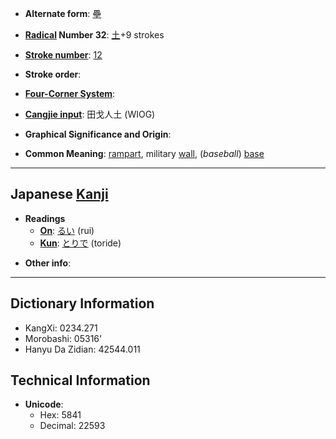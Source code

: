 * '''Alternate form''': [[壘]]

* '''[[Wiktionary:Chinese radical index| Radical]] Number 32''': [[Wiktionary:Chinese radical index 土|土]]+9 strokes

* '''[[Wiktionary:Chinese total strokes index|Stroke number]]''': [[Wiktionary:Chinese total strokes index 12|12]]

* '''Stroke order''': 

* '''[[Wiktionary:Chinese four corner index|Four-Corner System]]''': 

* '''[[Wiktionary:Chinese Cangjie index|Cangjie input]]''': 田戈人土 (WIOG)

* '''Graphical Significance and Origin''': 

* '''Common Meaning''': [[rampart]], military [[wall]], (''baseball'') [[base]]

----

== Japanese [[Kanji]] ==

* '''Readings'''
** '''[[On]]''': [[るい]] (rui)
** '''[[Kun]]''': [[とりで]] (toride) 

* '''Other info''':  

----

== Dictionary Information ==

* KangXi: 0234.271
* Morobashi: 05316'
* Hanyu Da Zidian: 42544.011

== Technical Information ==

* '''Unicode''':
** Hex: 5841
** Decimal: 22593